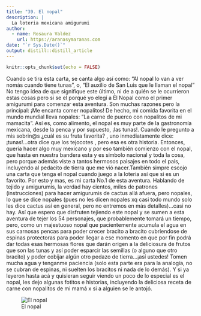 ```yaml
---
title: "39. El nopal"
description: |
  La loteria mexicana amigurumi
author:
  - name: Rosaura Valdez 
    url: https://aranasymaranas.com
date: "`r Sys.Date()`"
output: distill::distill_article
---
```


```r
knitr::opts_chunk$set(echo = FALSE)
```
Cuando se tira esta carta, se canta algo así como: "Al nopal lo van a ver nomás cuando tiene tunas", o, "El auxilio de San Luis que le llaman el nopal" No tengo idea de que signifique este último, ni de a quién se le ocurrieron estas cosas pero si se el porqué yo elegí a El Nopal como el primer amigurumi para comenzar esta aventura. Son muchas razones pero la principal: ¡Me encanta comer nopalitos! De hecho, mi comida favorita en el mundo mundial lleva nopales: "La carne de puerco con nopalitos de mi mamacita".
Así es, como alimento, el nopal es muy parte de la gastronomía mexicana, desde la penca y por supuesto, ¡las tunas!. Cuando le pregunto a mis sobrin@s ¿cuál es su fruta favorita? , uno inmediatamente dice: ¡tunas!...otra dice que los tejocotes , pero esa es otra historia.
Entonces, quería hacer algo muy mexicano y por eso también comienzo con el nopal, que hasta en nuestra bandera esta y es simbolo nacional y toda la cosa, pero porque además viste a tantos hermosos paisajes en todo el país, incluyendo al pedacito de tierra que me vió nacer.También simpre escojo una carta que tenga el nopal cuando juego a la loteria así que si es un favorito. Por esto y mas, es mi carta No.1 de esta aventura.
Hablando de tejido y amigurumis, la verdad hay cientos, miles de patrones (instrucciones) para hacer amigurumis de cactus allá afuera, pero nopales, lo que se dice nopales (pues no les dicen nopales xq casi todo mundo solo les dice cactus así en general, pero no entremos en más detalles)...casi no hay.
Así que espero que disfruten tejiendo este nopal y se sumen a esta aventura de tejer los 54 personajes, que probablemente tomará un tiempo, pero, como un majestuoso nopal que pacientemente acumula el agua en sus carnosas pencas para poder crecer bracito a bracito cubriendose de espinas protectoras para poder llegar a ese momento en que por fin podrá dar todas esas hermosas flores que darán origen a la deliciosura de frutos que son las tunas y así poder esparcir las semillas (o alguno que otro bracito) y poder cobijar algún otro pedazo de tierra...¡así ustedes! Tomen mucha agua y tenganme paciencia (solo esta parte era para la analogía, no se cubran de espinas, ni suelten los bracitos ni nada de lo demás).
Y si ya leyeron hasta acá y quisieran seguir viendo un poco de lo especial es el nopal, les dejo algunas fotitos e historias, incluyendo la deliciosa receta de carne con nopalitos de mi mamá x si a alguien se le antojó.

![El nopal](imagenes/Nopal.jpeg)
